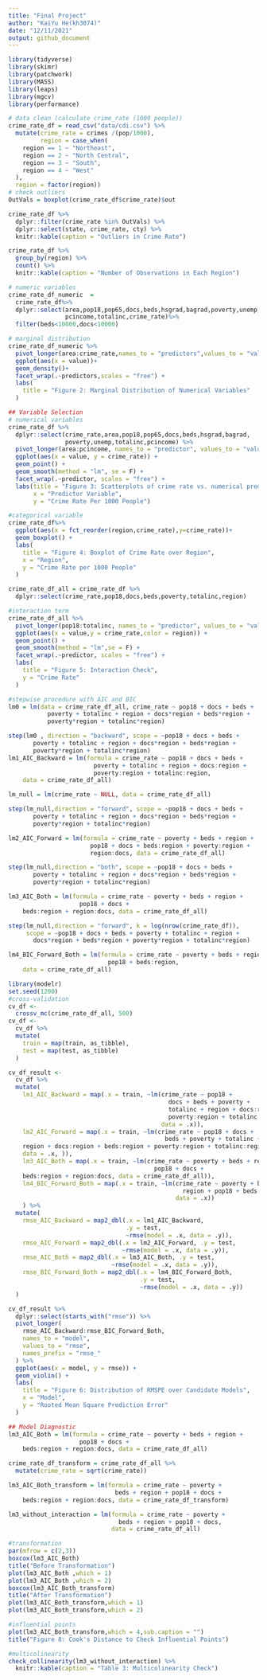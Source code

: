 ```yaml
---
title: "Final Project"
author: "KaiYu He(kh3074)"
date: "12/11/2021"
output: github_document
---
```


```r
library(tidyverse)
library(skimr)
library(patchwork)
library(MASS)
library(leaps)
library(mgcv)
library(performance)
```

```r
# data clean (calculate crime_rate (1000 people))
crime_rate_df = read_csv("data/cdi.csv") %>%
  mutate(crime_rate = crimes /(pop/1000),
         region = case_when(
    region == 1 ~ "Northeast",
    region == 2 ~ "North Central",
    region == 3 ~ "South",
    region == 4 ~ "West"
  ),
  region = factor(region))
# check outliers
OutVals = boxplot(crime_rate_df$crime_rate)$out
```

```r
crime_rate_df %>% 
  dplyr::filter(crime_rate %in% OutVals) %>% 
  dplyr::select(state, crime_rate, cty) %>% 
  knitr::kable(caption = "Outliers in Crime Rate")

crime_rate_df %>% 
  group_by(region) %>% 
  count() %>% 
  knitr::kable(caption = "Number of Observations in Each Region") 

# numeric variables
crime_rate_df_numeric  =
  crime_rate_df%>%
  dplyr::select(area,pop18,pop65,docs,beds,hsgrad,bagrad,poverty,unemp,
                pcincome,totalinc,crime_rate)%>%
  filter(beds<10000,docs<10000)

# marginal distribution
crime_rate_df_numeric %>%
  pivot_longer(area:crime_rate,names_to = "predictors",values_to = "value")%>%
  ggplot(aes(x = value))+
  geom_density()+
  facet_wrap(.~predictors,scales = "free") + 
  labs(
    title = "Figure 2: Marginal Distribution of Numerical Variables"
  )

## Variable Selection
# numerical variables
crime_rate_df %>%
  dplyr::select(crime_rate,area,pop18,pop65,docs,beds,hsgrad,bagrad,
                poverty,unemp,totalinc,pcincome) %>%
  pivot_longer(area:pcincome, names_to = "predictor", values_to = "value") %>%
  ggplot(aes(x = value, y = crime_rate)) +
  geom_point() +
  geom_smooth(method = "lm", se = F) +
  facet_wrap(.~predictor, scales = "free") +
  labs(title = "Figure 3: Scatterplots of crime rate vs. numerical predictor variables",
       x = "Predictor Variable",
       y = "Crime Rate Per 1000 People")

#categorical variable
crime_rate_df%>%
  ggplot(aes(x = fct_reorder(region,crime_rate),y=crime_rate))+
  geom_boxplot() + 
  labs(
    title = "Figure 4: Boxplot of Crime Rate over Region",
    x = "Region",
    y = "Crime Rate per 1000 People"
  )

crime_rate_df_all = crime_rate_df %>%
  dplyr::select(crime_rate,pop18,docs,beds,poverty,totalinc,region)

#interaction term
crime_rate_df_all %>%
  pivot_longer(pop18:totalinc, names_to = "predictor", values_to = "value") %>%
  ggplot(aes(x = value,y = crime_rate,color = region)) +
  geom_point() +
  geom_smooth(method = "lm",se = F) +
  facet_wrap(.~predictor, scales = "free") +
  labs(
    title = "Figure 5: Interaction Check",
    y = "Crime Rate"
  )
```


```r
#stepwise procedure with AIC and BIC
lm0 = lm(data = crime_rate_df_all, crime_rate ~ pop18 + docs + beds + 
           poverty + totalinc + region + docs*region + beds*region + 
           poverty*region + totalinc*region)

step(lm0 , direction = "backward", scope = ~pop18 + docs + beds +
       poverty + totalinc + region + docs*region + beds*region + 
       poverty*region + totalinc*region)
lm1_AIC_Backward = lm(formula = crime_rate ~ pop18 + docs + beds +
                        poverty + totalinc + region + docs:region +
                        poverty:region + totalinc:region, 
    data = crime_rate_df_all)

lm_null = lm(crime_rate ~ NULL, data = crime_rate_df_all)

step(lm_null,direction = "forward", scope = ~pop18 + docs + beds +
       poverty + totalinc + region + docs*region + beds*region +
       poverty*region + totalinc*region)

lm2_AIC_Forward = lm(formula = crime_rate ~ poverty + beds + region + 
                       pop18 + docs + beds:region + poverty:region +
                       region:docs, data = crime_rate_df_all)

step(lm_null,direction = "both", scope = ~pop18 + docs + beds +
       poverty + totalinc + region + docs*region + beds*region +
       poverty*region + totalinc*region)

lm3_AIC_Both = lm(formula = crime_rate ~ poverty + beds + region +
                    pop18 + docs + 
    beds:region + region:docs, data = crime_rate_df_all)

step(lm_null,direction = "forward", k = log(nrow(crime_rate_df)), 
     scope = ~pop18 + docs + beds + poverty + totalinc + region + 
       docs*region + beds*region + poverty*region + totalinc*region)

lm4_BIC_Forward_Both = lm(formula = crime_rate ~ poverty + beds + region +
                            pop18 + beds:region, 
    data = crime_rate_df_all)
```



```r

library(modelr)
set.seed(1200)
#cross-validation
cv_df <-
  crossv_mc(crime_rate_df_all, 500)
cv_df <-
  cv_df %>% 
  mutate(
    train = map(train, as_tibble),
    test = map(test, as_tibble)
  )

cv_df_result <-
  cv_df %>% 
  mutate(
    lm1_AIC_Backward = map(.x = train, ~lm(crime_rate ~ pop18 +
                                             docs + beds + poverty + 
                                             totalinc + region + docs:region +
                                             poverty:region + totalinc:region,
                                           data = .x)),
    lm2_AIC_Forward = map(.x = train, ~lm(crime_rate ~ pop18 + docs +
                                            beds + poverty + totalinc + 
    region + docs:region + beds:region + poverty:region + totalinc:region,
    data = .x, )),
    lm3_AIC_Both = map(.x = train, ~lm(crime_rate ~ poverty + beds + region +
                                         pop18 + docs + 
    beds:region + region:docs, data = crime_rate_df_all)),
    lm4_BIC_Forward_Both = map(.x = train, ~lm(crime_rate ~ poverty + beds +
                                                 region + pop18 + beds:region,
                                               data = .x))
    ) %>% 
  mutate(
    rmse_AIC_Backward = map2_dbl(.x = lm1_AIC_Backward,
                                 .y = test, 
                                 ~rmse(model = .x, data = .y)),
    rmse_AIC_Forward = map2_dbl(.x = lm2_AIC_Forward, .y = test,
                                ~rmse(model = .x, data = .y)),
    rmse_AIC_Both = map2_dbl(.x = lm3_AIC_Both, .y = test, 
                             ~rmse(model = .x, data = .y)),
    rmse_BIC_Forward_Both = map2_dbl(.x = lm4_BIC_Forward_Both, 
                                     .y = test, 
                                     ~rmse(model = .x, data = .y))
  )

cv_df_result %>% 
  dplyr::select(starts_with("rmse")) %>% 
  pivot_longer(
    rmse_AIC_Backward:rmse_BIC_Forward_Both,
    names_to = "model",
    values_to = "rmse",
    names_prefix = "rmse_"
  ) %>% 
  ggplot(aes(x = model, y = rmse)) +
  geom_violin() +
  labs(
    title = "Figure 6: Distribution of RMSPE over Candidate Models",
    x = "Model",
    y = "Rooted Mean Square Prediction Error"
  )
```

```r
## Model Diagnostic
lm3_AIC_Both = lm(formula = crime_rate ~ poverty + beds + region + 
                    pop18 + docs + 
    beds:region + region:docs, data = crime_rate_df_all)

crime_rate_df_transform = crime_rate_df_all %>% 
  mutate(crime_rate = sqrt(crime_rate))

lm3_AIC_Both_transform = lm(formula = crime_rate ~ poverty + 
                              beds + region + pop18 + docs + 
    beds:region + region:docs, data = crime_rate_df_transform)

lm3_without_interaction = lm(formula = crime_rate ~ poverty + 
                               beds + region + pop18 + docs,
                             data = crime_rate_df_all)
```


```r
#transformation
par(mfrow = c(2,3))
boxcox(lm3_AIC_Both)
title("Before Transformation")
plot(lm3_AIC_Both ,which = 1)
plot(lm3_AIC_Both ,which = 2)
boxcox(lm3_AIC_Both_transform)
title("After Transformation")
plot(lm3_AIC_Both_transform,which = 1)
plot(lm3_AIC_Both_transform,which = 2)

```

```r
#influential points
plot(lm3_AIC_Both_transform,which = 4,sub.caption = "")
title("Figure 8: Cook's Distance to Check Influential Points")
```


```r
#multicolinearity
check_collinearity(lm3_without_interaction) %>% 
  knitr::kable(caption = "Table 3: Multicolinearity Check")
```




